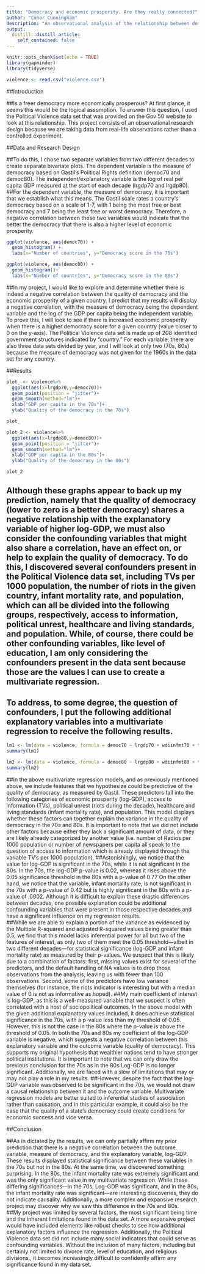 ```yaml
---
title: "Democracy and economic prosperity. Are they really connected?"
author: "Conor Cunningham"
description: "An observational analysis of the relationship between democracy and economic prosperity"
output:
  distill::distill_article:
    self_contained: false
---
```


```r
knitr::opts_chunk$set(echo = TRUE)
library(gapminder)
library(tidyverse)
```

```r
violence <- read.csv("violence.csv")
```


##Introduction

##Is a freer democracy more economically prosperous? At first glance, it seems this would be the logical assumption. To answer this question, I used the Political Violence data set that was provided on the Gov 50 website to look at this relationship. This project consists of an observational research design because we are taking data from real-life observations rather than a controlled experiment.

##Data and Research Design

##To do this, I chose two separate variables from two different decades to create separate bivariate plots. The dependent variable is the measure of democracy based on Gastil's Political Rights definition (democ70 and democ80). The independent/explanatory variable is the log of real per capita GDP measured at the start of each decade (lrgdp70 and lrgdp80). 
##For the dependent variable, the measure of democracy, it is important that we establish what this means. The Gastil scale rates a country’s democracy based on a scale of 1-7, with 1 being the most free or best democracy and 7 being the least free or worst democracy. Therefore, a negative correlation between these two variables would indicate that the better the democracy that there is also a higher level of economic prosperity.


```r
ggplot(violence, aes(democ70)) +
  geom_histogram() +
  labs(x="Number of countries", y="Democracy score in the 70s")

```

```r
ggplot(violence, aes(democ80)) +
  geom_histogram()+
  labs(x="Number of countries", y="Democracy score in the 80s")
```

##In my project, I would like to explore and determine whether there is indeed a negative correlation between the quality of democracy and the economic prosperity of a given country. I predict that my results will display a negative correlation, with the measure of democracy being the dependent variable and the log of the GDP per capita being the independent variable. To prove this, I will look to see if there is increased economic prosperity when there is a higher democracy score for a given country (value closer to 0 on the y-axis). The Political Violence data set is made up of 208 identified government structures indicated by "country." For each variable, there are also three data sets divided by year, and I will look at only two (70s, 80s) because the measure of democracy was not given for the 1960s in the data set for any country. 

##Results
```r
plot_ <- violence%>%
  ggplot(aes(x=lrgdp70,y=democ70))+
  geom_point(position = "jitter")+
  geom_smooth(method="lm")+
  xlab("GDP per capita in the 70s")+
  ylab("Quality of the democracy in the 70s")

plot_
```
```r
plot_2 <- violence%>%
  ggplot(aes(x=lrgdp80,y=democ80))+
  geom_point(position = "jitter")+
  geom_smooth(method="lm")+
  xlab("GDP per capita in the 80s")+
  ylab("Quality of the democracy in the 80s")

plot_2
```

## Although these graphs appear to back up my prediction, namely that the quality of democracy (lower to zero is a better democracy) shares a negative relationship with the explanatory variable of higher log-GDP, we must also consider the confounding variables that might also share a correlation, have an effect on, or help to explain the quality of democracy. To do this, I discovered several confounders present in the Political Violence data set, including TVs per 1000 population, the number of riots in the given country, infant mortality rate, and population, which can all be divided into the following groups, respectively, access to information, political unrest, healthcare and living standards, and population. While, of course, there could be other confounding variables, like level of education, I am only considering the confounders present in the data sent because those are the values I can use to create a multivariate regression. 
## To address, to some degree, the question of confounders, I put the following additional explanatory variables into a multivariate regression to receive the following results. 


```r

lm1 <- lm(data = violence, formula = democ70 ~ lrgdp70 + wdiinfmt70 + tvPC70 + riots70 + pop70)
summary(lm1)

```
```r

lm2 <- lm(data = violence, formula = democ80 ~ lrgdp80 + wdiinfmt80 + tvPC80 + riots80 + pop80)
summary(lm2)

```

##In the above multivariate regression models, and as previously mentioned above, we include features that we hypothesize could be predictive of the quality of democracy, as measured by Gastil. These predictors fall into the following categories of economic prosperity (log-GDP), access to information (TVs), political unrest (riots during the decade), healthcare and living standards (infant mortality rate), and population. This model displays whether these factors can together explain the variance in the quality of democracy in the 70s and 80s. It is important to note that we did not include other factors because either they lack a significant amount of data, or they are likely already categorized by another value (i.e. number of Radios per 1000 population or number of newspapers per capita all speak to the question of access to information which is already displayed through the variable TV’s per 1000 population). 
##Astonishingly, we notice that the value for log-GDP is significant in the 70s, while it is not significant in the 80s. In the 70s, the log-GDP p-value is 0.02, whereas it rises above the 0.05 significance threshold in the 80s with a p-value of 0.77 On the other hand, we notice that the variable, infant mortality rate, is not significant in the 70s with a p-value of 0.42 but is highly significant in the 80s with a p-value of .0002. Although it is difficult to explain these drastic differences between decades, one possible explanation could be additional confounding variables that were present in those respective decades and have a significant influence on my regression results.  
##While we are able to explain a portion of the variance as evidenced by the Multiple R-squared and adjusted R-squared values being greater than 0.5, we find that this model lacks inferential power for all but two of the features of interest, as only two of them meet the 0.05 threshold—albeit in two different decades—for statistical significance (log-GDP and infant mortality rate)  as measured by their p-values. We suspect that this is likely due to a combination of factors: first, missing values exist for several of the predictors, and the default handling of NA values is to drop those observations from the analysis, leaving us with fewer than 100 observations. Second, some of the predictors have low variance themselves (for instance, the riots indicator is interesting but with a median value of 0 is not as informative as hoped). 
##My main coefficient of interest is log-GDP, as this is a well-measured variable that we suspect is often correlated with a host of sociopolitical outcomes. In the above model with the given additional explanatory values included, it does achieve statistical significance in the 70s, with a p-value less than my threshold of 0.05. However, this is not the case in the 80s where the p-value is above the threshold of 0.05. In both the 70s and 80s my coefficient of the log-GDP variable is negative, which suggests a negative correlation between this explanatory variable and the outcome variable (quality of democracy). This supports my original hypothesis that wealthier nations tend to have stronger political institutions. It is important to note that we can only draw the previous conclusion for the 70s as in the 80s Log-GDP is no longer significant. Additionally, we are faced with a slew of limitations that may or may not play a role in my results.
##However, despite the fact that the log-GDP variable was observed to be significant in the 70s, we would not draw a causal relationship between it and the outcome variable. Multivariate regression models are better suited to inferential studies of association rather than causation, and in this particular example, it could also be the case that the quality of a state's democracy could create conditions for economic success and vice versa.

##Conclusion

##As in dictated by the results, we can only partially affirm my prior prediction that there is a negative correlation between the outcome variable, measure of democracy, and the explanatory variable, log-GDP. These results displayed statistical significance between these variables in the 70s but not in the 80s. At the same time, we discovered something surprising. In the 80s, the infant mortality rate was extremely significant and was the only significant value in my multivariate regression. While these differing significances—in the 70s, Log-GDP was significant, and in the 80s, the infant mortality rate was significant—are interesting discoveries, they do not indicate causality. Additionally, a more complex and expansive research project may discover why we saw this difference in the 70s and 80s.  
##My project was limited by several factors, the most significant being time and the inherent limitations found in the data set. A more expansive project would have included elements like robust checks to see how additional explanatory factors influence the regression. Additionally, the Political Violence data set did not include many social indicators that could serve as confounding variables. Without the inclusion of many factors, including but certainly not limited to divorce rate, level of education, and religious divisions., it becomes increasingly difficult to confidently affirm any significance found in my data set.


